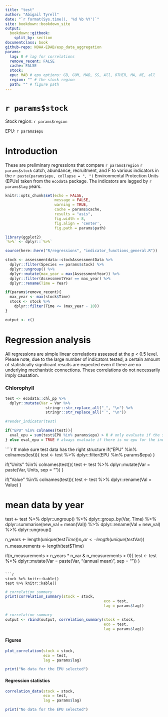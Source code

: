 ```yaml
---
title: "test"
author: "Abigail Tyrell"
date: "`r format(Sys.time(), '%d %b %Y')`"
site: bookdown::bookdown_site
output: 
  bookdown::gitbook:
    split_by: section
documentclass: book
github-repo: NOAA-EDAB/esp_data_aggregation
params:
  lag: 0 # lag for correlations
  remove_recent: FALSE
  cache: FALSE
  stock: 
  epu: MAB # epu options: GB, GOM, MAB, SS, All, OTHER, MA, NE, all 
  region: "" # the stock region
  path: "" # figure path
---
```


# `r params$stock` {-}
Stock region: `r params$region`

EPU: `r params$epu`

# Introduction

These are preliminary regressions that compare `r params$region` `r params$stock` catch, abundance, recruitment, and F to various indicators in the `r paste(params$epu, collapse = ", ")` Environmental Protection Units (EPUs) taken from the `ecodata` package. The indicators are lagged by `r params$lag` years.

```r
knitr::opts_chunk$set(echo = FALSE, 
                      message = FALSE,
                      warning = TRUE, 
                      cache = params$cache,
                      results = "asis",
                      fig.width = 8, 
                      fig.align = 'center',
                      fig.path = params$path)

library(ggplot2)
`%>%` <- dplyr::`%>%`

source(here::here("R/regressions", "indicator_functions_general.R"))

stock <- assessmentdata::stockAssessmentData %>% 
  dplyr::filter(Species == params$stock) %>%
  dplyr::ungroup() %>%
  dplyr::mutate(max_year = max(AssessmentYear)) %>%
  dplyr::filter(AssessmentYear == max_year) %>%
  dplyr::rename(Time = Year)

if(params$remove_recent){
  max_year <- max(stock$Time)
  stock <- stock %>%
    dplyr::filter(Time <= (max_year - 10))
} 

output <- c()

```

# Regression analysis

All regressions are simple linear correlations assessed at the p < 0.5 level. Please note, due to the large number of indicators tested, a certain amount of statistically significant results are expected even if there are no underlying mechanistic connections. These correlations do not necessarily imply causation.

### Chlorophyll
```r
test <- ecodata::chl_pp %>%
  dplyr::mutate(Var = Var %>%
                  stringr::str_replace_all("_", "\n") %>%
                  stringr::str_replace_all(" ", "\n"))
```

```r
#render_indicator(test)
```


```r
if("EPU" %in% colnames(test)){
  eval_epu = sum(test$EPU %in% params$epu) > 0 # only evaluate if the selected epu is in the indicator data set
} else eval_epu = TRUE # always evaluate if there is no epu for the indicator
```

````r
# make sure test data has the right structure 
if("EPU" %in% colnames(test)){
  test <- test %>%
    dplyr::filter(EPU %in% params$epu)
}

if("Units" %in% colnames(test)){
  test <- test %>%
    dplyr::mutate(Var = paste(Var, Units, sep = "\n"))
}

if("Value" %in% colnames(test)){
  test <- test %>%
    dplyr::rename(Val = Value)
}

# mean data by year
test <- test %>%
  dplyr::ungroup() %>%
  dplyr::group_by(Var, Time) %>%
  dplyr::summarise(new_val = mean(Val)) %>%
  dplyr::rename(Val = new_val) %>%
  dplyr::ungroup()

n_years <- length(unique(test$Time))
n_var <- length(unique(test$Var))
n_measurements <- length(test$Time)

if(n_measurements > n_years * n_var &
   n_measurements > 0){
  test <- test %>%
    dplyr::mutate(Var = paste(Var, "(annual mean)", sep = "\n"))
}
```

```r
stock %>% knitr::kable()
test %>% knitr::kable()
```

```r
# correlation summary
print(correlation_summary(stock = stock, 
                                            eco = test, 
                                            lag = params$lag))
```

```r
# correlation summary
output <- rbind(output, correlation_summary(stock = stock, 
                                            eco = test, 
                                            lag = params$lag))
```

#### Figures {-}
```r
plot_correlation(stock = stock, 
                 eco = test, 
                 lag = params$lag)
```

```r
print("No data for the EPU selected")
```

#### Regression statistics {-}
```r
correlation_data(stock = stock, 
                 eco = test, 
                 lag = params$lag)
```

```r
print("No data for the EPU selected")
```
